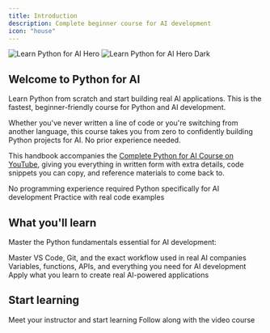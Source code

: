 ```yaml
---
title: Introduction
description: Complete beginner course for AI development
icon: "house"
---
```



<img
  className="block dark:hidden"
  src="/images/hero-light.png"
  alt="Learn Python for AI Hero"
/>
<img
  className="hidden dark:block"
  src="/images/hero-dark.png"
  alt="Learn Python for AI Hero Dark"
/>

## Welcome to Python for AI

Learn Python from scratch and start building real AI applications. This is the fastest, beginner-friendly course for Python and AI development.

Whether you've never written a line of code or you're switching from another language, this course takes you from zero to confidently building Python projects for AI. No prior experience needed.

This handbook accompanies the [Complete Python for AI Course on YouTube](https://youtu.be/ygXn5nV5qFc), giving you everything in written form with extra details, code snippets you can copy, and reference materials to come back to.

<CardGroup cols={3}>
  <Card
    title="Complete beginner"
    icon="user-graduate"
  >
    No programming experience required
  </Card>
  <Card
    title="AI focused"
    icon="robot"
  >
    Python specifically for AI development
  </Card>
  <Card
    title="Hands-on learning"
    icon="code"
  >
    Practice with real code examples
  </Card>
</CardGroup>

## What you'll learn

Master the Python fundamentals essential for AI development:

<CardGroup cols={3}>
  <Card
    title="Set up like a pro"
    icon="toolbox"
  >
    Master VS Code, Git, and the exact workflow used in real AI companies
  </Card>
  <Card
    title="Learn Python fast"
    icon="python"
  >
    Variables, functions, APIs, and everything you need for AI development
  </Card>
  <Card
    title="Build AI agents"
    icon="robot"
  >
    Apply what you learn to create real AI-powered applications
  </Card>
</CardGroup>

## Start learning

<CardGroup cols={2}>
  <Card
    title="Begin the course"
    icon="play"
    href="/introduction/welcome"
  >
    Meet your instructor and start learning
  </Card>
  <Card
    title="Watch on YouTube"
    icon="youtube"
    href="https://youtu.be/ygXn5nV5qFc"
  >
    Follow along with the video course
  </Card>
</CardGroup>